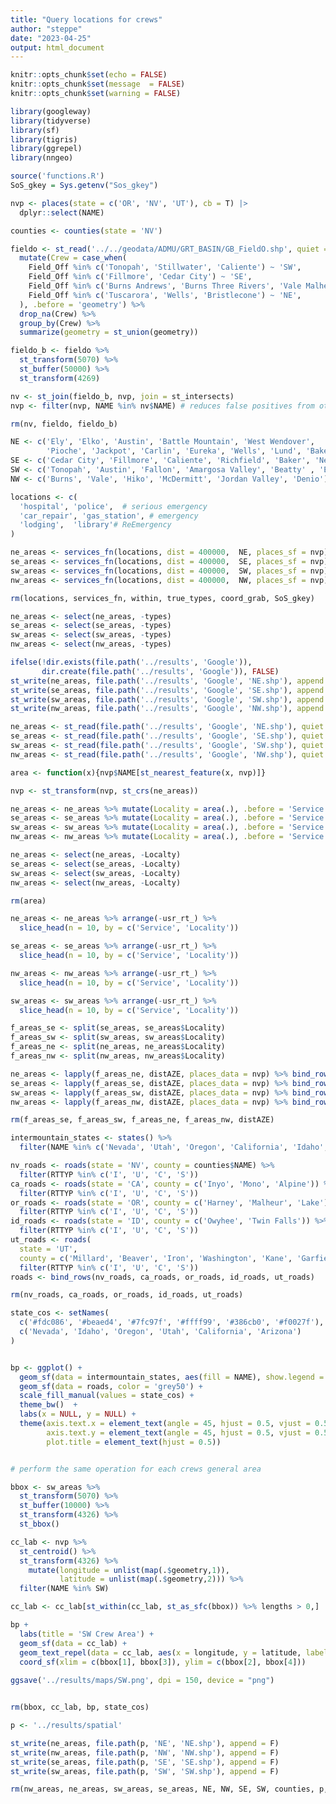 ```yaml
---
title: "Query locations for crews"
author: "steppe"
date: "2023-04-25"
output: html_document
---
```


```r
knitr::opts_chunk$set(echo = FALSE)
knitr::opts_chunk$set(message  = FALSE)
knitr::opts_chunk$set(warning = FALSE)
```

```r
library(googleway)
library(tidyverse)
library(sf)
library(tigris)
library(ggrepel)
library(nngeo)
```

```r
source('functions.R')
SoS_gkey = Sys.getenv("Sos_gkey")
```


```r

nvp <- places(state = c('OR', 'NV', 'UT'), cb = T) |>
  dplyr::select(NAME)

counties <- counties(state = 'NV')
```

```r

fieldo <- st_read('../../geodata/ADMU/GRT_BASIN/GB_FieldO.shp', quiet = T) %>% 
  mutate(Crew = case_when( 
    Field_Off %in% c('Tonopah', 'Stillwater', 'Caliente') ~ 'SW', 
    Field_Off %in% c('Fillmore', 'Cedar City') ~ 'SE', 
    Field_Off %in% c('Burns Andrews', 'Burns Three Rivers', 'Vale Malheur') ~ 'NW', 
    Field_Off %in% c('Tuscarora', 'Wells', 'Bristlecone') ~ 'NE', 
  ), .before = 'geometry') %>% 
  drop_na(Crew) %>% 
  group_by(Crew) %>% 
  summarize(geometry = st_union(geometry))

fieldo_b <- fieldo %>% 
  st_transform(5070) %>% 
  st_buffer(50000) %>% 
  st_transform(4269) 

nv <- st_join(fieldo_b, nvp, join = st_intersects)
nvp <- filter(nvp, NAME %in% nv$NAME) # reduces false positives from other searches

rm(nv, fieldo, fieldo_b)
```


```r
NE <- c('Ely', 'Elko', 'Austin', 'Battle Mountain', 'West Wendover', 
        'Pioche', 'Jackpot', 'Carlin', 'Eureka', 'Wells', 'Lund', 'Baker')
SE <- c('Cedar City', 'Fillmore', 'Caliente', 'Richfield', 'Baker', 'Newcastle', 'St. George')
SW <- c('Tonopah', 'Austin', 'Fallon', 'Amargosa Valley', 'Beatty' , 'Eureka', 'Yerington')
NW <- c('Burns', 'Vale', 'Hiko', 'McDermitt', 'Jordan Valley', 'Denio')
```

```r

locations <- c(
  'hospital', 'police',  # serious emergency
  'car_repair', 'gas_station', # emergency
  'lodging',  'library'# ReEmergency 
)

ne_areas <- services_fn(locations, dist = 400000,  NE, places_sf = nvp) 
se_areas <- services_fn(locations, dist = 400000,  SE, places_sf = nvp) 
sw_areas <- services_fn(locations, dist = 400000,  SW, places_sf = nvp) 
nw_areas <- services_fn(locations, dist = 400000,  NW, places_sf = nvp) 

```

```r
rm(locations, services_fn, within, true_types, coord_grab, SoS_gkey)
```

```r

ne_areas <- select(ne_areas, -types)
se_areas <- select(se_areas, -types)
sw_areas <- select(sw_areas, -types)
nw_areas <- select(nw_areas, -types)

ifelse(!dir.exists(file.path('../results', 'Google')), 
       dir.create(file.path('../results', 'Google')), FALSE)
st_write(ne_areas, file.path('../results', 'Google', 'NE.shp'), append = F, quiet = T)
st_write(se_areas, file.path('../results', 'Google', 'SE.shp'), append = F, quiet = T)
st_write(sw_areas, file.path('../results', 'Google', 'SW.shp'), append = F, quiet = T)
st_write(nw_areas, file.path('../results', 'Google', 'NW.shp'), append = F, quiet = T)
```

```r

ne_areas <- st_read(file.path('../results', 'Google', 'NE.shp'), quiet = T)
se_areas <- st_read(file.path('../results', 'Google', 'SE.shp'), quiet = T)
sw_areas <- st_read(file.path('../results', 'Google', 'SW.shp'), quiet = T)
nw_areas <- st_read(file.path('../results', 'Google', 'NW.shp'), quiet = T)

```


```r
area <- function(x){nvp$NAME[st_nearest_feature(x, nvp)]}

nvp <- st_transform(nvp, st_crs(ne_areas))

ne_areas <- ne_areas %>% mutate(Locality = area(.), .before = 'Service')
se_areas <- se_areas %>% mutate(Locality = area(.), .before = 'Service')
sw_areas <- sw_areas %>% mutate(Locality = area(.), .before = 'Service')
nw_areas <- nw_areas %>% mutate(Locality = area(.), .before = 'Service')

ne_areas <- select(ne_areas, -Localty)
se_areas <- select(se_areas, -Localty)
sw_areas <- select(sw_areas, -Localty)
nw_areas <- select(nw_areas, -Localty)

rm(area)
```

```r

ne_areas <- ne_areas %>% arrange(-usr_rt_) %>% 
  slice_head(n = 10, by = c('Service', 'Locality'))

se_areas <- se_areas %>% arrange(-usr_rt_) %>% 
  slice_head(n = 10, by = c('Service', 'Locality'))

nw_areas <- nw_areas %>% arrange(-usr_rt_) %>% 
  slice_head(n = 10, by = c('Service', 'Locality'))

sw_areas <- sw_areas %>% arrange(-usr_rt_) %>% 
  slice_head(n = 10, by = c('Service', 'Locality'))

```


```r

f_areas_se <- split(se_areas, se_areas$Locality)
f_areas_sw <- split(sw_areas, sw_areas$Locality)
f_areas_ne <- split(ne_areas, ne_areas$Locality)
f_areas_nw <- split(nw_areas, nw_areas$Locality)

ne_areas <- lapply(f_areas_ne, distAZE, places_data = nvp) %>% bind_rows()
se_areas <- lapply(f_areas_se, distAZE, places_data = nvp) %>% bind_rows()
sw_areas <- lapply(f_areas_sw, distAZE, places_data = nvp) %>% bind_rows()
nw_areas <- lapply(f_areas_nw, distAZE, places_data = nvp) %>% bind_rows()

rm(f_areas_se, f_areas_sw, f_areas_ne, f_areas_nw, distAZE)
```


```r

intermountain_states <- states() %>% 
  filter(NAME %in% c('Nevada', 'Utah', 'Oregon', 'California', 'Idaho', 'Arizona'))

nv_roads <- roads(state = 'NV', county = counties$NAME) %>% 
  filter(RTTYP %in% c('I', 'U', 'C', 'S'))
ca_roads <- roads(state = 'CA', county = c('Inyo', 'Mono', 'Alpine')) %>% 
  filter(RTTYP %in% c('I', 'U', 'C', 'S'))
or_roads <- roads(state = 'OR', county = c('Harney', 'Malheur', 'Lake')) %>% 
  filter(RTTYP %in% c('I', 'U', 'C', 'S'))
id_roads <- roads(state = 'ID', county = c('Owyhee', 'Twin Falls')) %>% 
  filter(RTTYP %in% c('I', 'U', 'C', 'S'))
ut_roads <- roads(
  state = 'UT',
  county = c('Millard', 'Beaver', 'Iron', 'Washington', 'Kane', 'Garfield', 'Piute')) %>% 
  filter(RTTYP %in% c('I', 'U', 'C', 'S'))
roads <- bind_rows(nv_roads, ca_roads, or_roads, id_roads, ut_roads)

rm(nv_roads, ca_roads, or_roads, id_roads, ut_roads)

state_cos <- setNames(
  c('#fdc086', '#beaed4', '#7fc97f', '#ffff99', '#386cb0', '#f0027f'),
  c('Nevada', 'Idaho', 'Oregon', 'Utah', 'California', 'Arizona')
)


bp <- ggplot() +
  geom_sf(data = intermountain_states, aes(fill = NAME), show.legend = F) + 
  geom_sf(data = roads, color = 'grey50') + 
  scale_fill_manual(values = state_cos) +  
  theme_bw()  +
  labs(x = NULL, y = NULL) + 
  theme(axis.text.x = element_text(angle = 45, hjust = 0.5, vjust = 0.5),
        axis.text.y = element_text(angle = 45, hjust = 0.5, vjust = 0.5),
        plot.title = element_text(hjust = 0.5)) 


# perform the same operation for each crews general area

bbox <- sw_areas %>% 
  st_transform(5070) %>% 
  st_buffer(10000) %>% 
  st_transform(4326) %>% 
  st_bbox()

cc_lab <- nvp %>%  
  st_centroid() %>% 
  st_transform(4326) %>% 
    mutate(longitude = unlist(map(.$geometry,1)),
           latitude = unlist(map(.$geometry,2))) %>% 
  filter(NAME %in% SW)

cc_lab <- cc_lab[st_within(cc_lab, st_as_sfc(bbox)) %>% lengths > 0,]

bp +  
  labs(title = 'SW Crew Area') +
  geom_sf(data = cc_lab) +
  geom_text_repel(data = cc_lab, aes(x = longitude, y = latitude, label = NAME)) + 
  coord_sf(xlim = c(bbox[1], bbox[3]), ylim = c(bbox[2], bbox[4]))
  
ggsave('../results/maps/SW.png', dpi = 150, device = "png")


rm(bbox, cc_lab, bp, state_cos)
```


```r
p <- '../results/spatial'

st_write(ne_areas, file.path(p, 'NE', 'NE.shp'), append = F)
st_write(nw_areas, file.path(p, 'NW', 'NW.shp'), append = F)
st_write(se_areas, file.path(p, 'SE', 'SE.shp'), append = F)
st_write(sw_areas, file.path(p, 'SW', 'SW.shp'), append = F)

rm(nw_areas, ne_areas, sw_areas, se_areas, NE, NW, SE, SW, counties, p, nvp)
```

